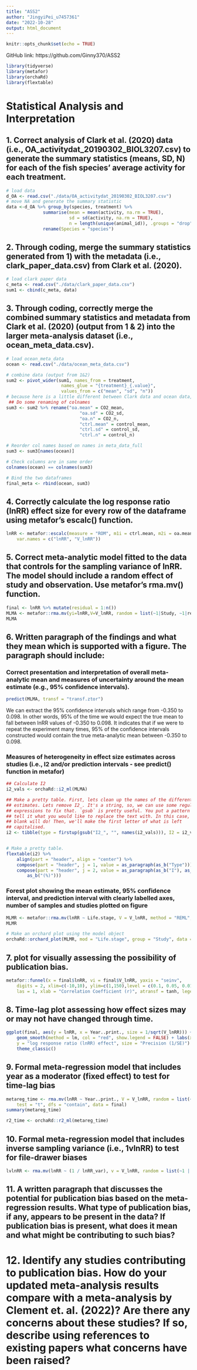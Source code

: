 ```yaml
---
title: "ASS2"
author: "JingyiPei_u7457361"
date: "2022-10-28"
output: html_document
---
```


```r
knitr::opts_chunk$set(echo = TRUE)
```

GitHub link: https://github.com/Ginny370/ASS2

```r
library(tidyverse)
library(metafor)
library(orchaRd)
library(flextable)
```

# Statistical Analysis and Interpretation

## 1. Correct analysis of Clark et al. (2020) data (i.e., OA_activitydat_20190302_BIOL3207.csv) to generate the summary statistics (means, SD, N) for each of the fish species’ average activity for each treatment.

```r
# load data
d_OA <- read.csv("./data/OA_activitydat_20190302_BIOL3207.csv")
# move NA and generate the summary statistic
data <-d_OA %>% group_by(species, treatment) %>%
              summarise(mean = mean(activity, na.rm = TRUE),
                        sd = sd(activity, na.rm = TRUE),
                        n = length(unique(animal_id)), .groups = "drop") %>%
              rename(Species = "species")
```

## 2. Through coding, merge the summary statistics generated from 1) with the metadata (i.e., clark_paper_data.csv) from Clark et al. (2020).

```r
# load clark paper data
c_meta <- read.csv("./data/clark_paper_data.csv")
sum1 <- cbind(c_meta, data)
```

## 3. Through coding, correctly merge the combined summary statistics and metadata from Clark et al. (2020) (output from 1 & 2) into the larger meta-analysis dataset (i.e., ocean_meta_data.csv).

```r
# load ocean_meta_data
ocean <- read.csv("./data/ocean_meta_data.csv")

# combine data (output from 1&2)
sum2 <- pivot_wider(sum1, names_from = treatment,
                     names_glue = "{treatment}_{.value}",
                     values_from = c("mean", "sd", "n"))
# because here is a little different between Clark data and ocean data, we should edit something
 ## Do some renaming of colnames
sum3 <- sum2 %>% rename("oa.mean" = CO2_mean,
                            "oa.sd" = CO2_sd,
                            "oa.n" = CO2_n,
                            "ctrl.mean" = control_mean,
                            "ctrl.sd" = control_sd,
                            "ctrl.n" = control_n)

# Reorder col names based on names in meta_data_full
sum3 <- sum3[names(ocean)]

# Check columns are in same order
colnames(ocean) == colnames(sum3)

# Bind the two dataframes
final_meta <- rbind(ocean, sum3)
```

## 4. Correctly calculate the log response ratio (lnRR) effect size for every row of the dataframe using metafor’s escalc() function.

```r
lnRR <- metafor::escalc(measure = "ROM", m1i = ctrl.mean, m2i = oa.mean, sd1i = ctrl.sd, sd2i = oa.sd, n1i = ctrl.n, n2i = oa.n, data = final_meta,
    var.names = c("lnRR", "V_lnRR"))
```

## 5. Correct meta-analytic model fitted to the data that controls for the sampling variance of lnRR. The model should include a random effect of study and observation. Use metafor’s rma.mv() function.

```r
final <- lnRR %>% mutate(residual = 1:n())
MLMA <- metafor::rma.mv(yi=lnRR,V=V_lnRR, random = list(~1|Study, ~1|residual), method = "REML", test = "t", dfs = "contain", data=final)
MLMA
```

## 6. Written paragraph of the findings and what they mean which is supported with a figure. The paragraph should include:
### Correct presentation and interpretation of overall meta-analytic mean and measures of uncertainty around the mean estimate (e.g., 95% confidence intervals).
```r
predict(MLMA, transf = "transf.ztor")
```
We can extract the 95% confidence intervals which range from -0.350 to 0.098. In other words, 95% of the time we would expect the true mean to fall between lnRR values of -0.350 to 0.098. It indicates that if we were to repeat the experiment many times, 95% of the confidence intervals constructed would contain the true meta-analytic mean between -0.350 to 0.098.

### Measures of heterogeneity in effect size estimates across studies (i.e., I2 and/or prediction intervals - see predict() function in metafor)
```r
## Calculate I2
i2_vals <- orchaRd::i2_ml(MLMA)

## Make a pretty table. First, lets clean up the names of the different I2
## estimates. Lets remove I2_. It's a string, so, we can use some regular
## expressions to fix that. `gsub` is pretty useful. You put a pattern in and
## tell it what you would like to replace the text with. In this case, just
## blank will do! Then, we'll make the first letter of what is left
## capitalised.
i2 <- tibble(type = firstup(gsub("I2_", "", names(i2_vals))), I2 = i2_vals)


# Make a pretty table. 
flextable(i2) %>%
    align(part = "header", align = "center") %>%
    compose(part = "header", j = 1, value = as_paragraph(as_b("Type"))) %>%
    compose(part = "header", j = 2, value = as_paragraph(as_b("I"), as_b(as_sup("2")),
        as_b("(%)")))
```


### Forest plot showing the mean estimate, 95% confidence interval, and prediction interval with clearly labelled axes, number of samples and studies plotted on figure

```r
MLMR <- metafor::rma.mv(lnRR ~ Life.stage, V = V_lnRR, method = "REML", random = list( ~1 | Study, ~1 | residual), dfs = "contain", test = "t", data = final)
MLMR
```

```r
# Make an orchard plot using the model object
orchaRd::orchard_plot(MLMR, mod = "Life.stage", group = "Study", data = final,xlab = "log response ratio (lnRR) effect", angle = 45)
```

## 7.  plot for visually assessing the possibility of publication bias.
```r
metafor::funnel(x = final$lnRR, vi = final$V_lnRR, yaxis = "seinv",
    digits = 2, xlim=c(-10,10), ylim=c(1,150),level = c(0.1, 0.05, 0.01), shade = c("white", "cyan1", "cyan4", "darkblue"),col="orange",
    las = 1, xlab = "Correlation Coefficient (r)", atransf = tanh, legend = TRUE)
```

## 8. Time-lag plot assessing how effect sizes may or may not have changed through time.

```r
ggplot(final, aes(y = lnRR, x = Year..print., size = 1/sqrt(V_lnRR))) + geom_point(alpha = 0.3) +
    geom_smooth(method = lm, col = "red", show.legend = FALSE) + labs(x = "Publication Year",
    y = "log response ratio (lnRR) effect", size = "Precision (1/SE)") +
    theme_classic()
```

## 9. Formal meta-regression model that includes year as a moderator (fixed effect) to test for time-lag bias

```r
metareg_time <- rma.mv(lnRR ~ Year..print., V = V_lnRR, random = list(~1 | Study, ~1 | residual),
    test = "t", dfs = "contain", data = final)
summary(metareg_time)
```

```r
r2_time <- orchaRd::r2_ml(metareg_time)
```

## 10. Formal meta-regression model that includes inverse sampling variance (i.e., 1vlnRR) to test for file-drawer biases

```r
lvlnRR <- rma.mv(lnRR ~ (1 / lnRR_var), v = V_lnRR, random = list(~1 | Study, ~1|residual), test = "t", dfs = "contain", data = final)
```


## 11. A written paragraph that discusses the potential for publication bias based on the meta-regression results. What type of publication bias, if any, appears to be present in the data? If publication bias is present, what does it mean and what might be contributing to such bias?


# 12. Identify any studies contributing to publication bias. How do your updated meta-analysis results compare with a meta-analysis by Clement et. al. (2022)? Are there any concerns about these studies? If so, describe using references to existing papers what concerns have been raised?
